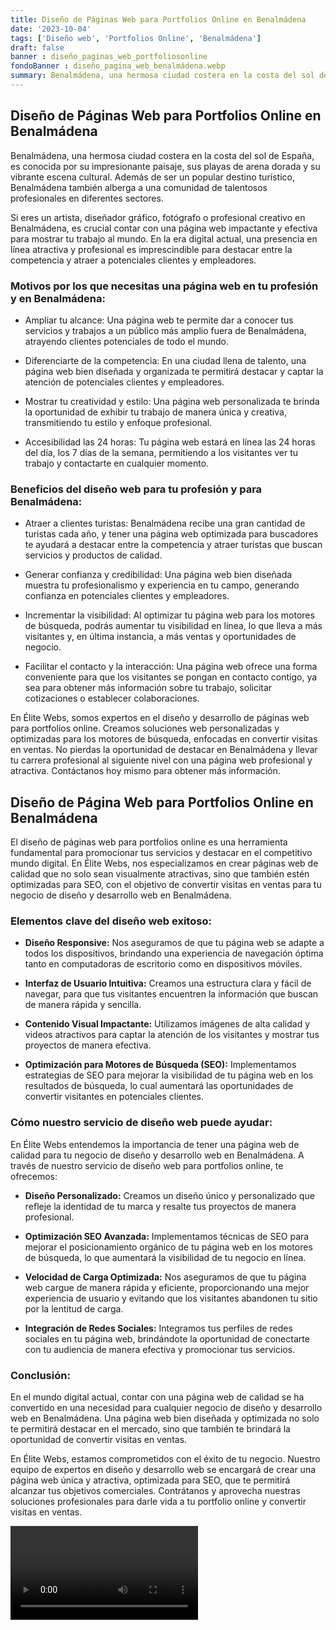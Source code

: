 ```yaml
---
title: Diseño de Páginas Web para Portfolios Online en Benalmádena
date: '2023-10-04'
tags: ['Diseño web', 'Portfolios Online', 'Benalmádena']
draft: false
banner : diseño_paginas_web_portfoliosonline
fondoBanner : diseño_pagina_web_benalmádena.webp
summary: Benalmádena, una hermosa ciudad costera en la costa del sol de España, es conocida por su impresionante paisaje, sus playas de arena dorada y su vibrante escena cultural. Además de ser un popular destino turístico, Benalmádena también alberga a una comunidad de talentosos profesionales en diferentes sectores.
---
```


## Diseño de Páginas Web para Portfolios Online en Benalmádena

Benalmádena, una hermosa ciudad costera en la costa del sol de España, es conocida por su impresionante paisaje, sus playas de arena dorada y su vibrante escena cultural. Además de ser un popular destino turístico, Benalmádena también alberga a una comunidad de talentosos profesionales en diferentes sectores.

Si eres un artista, diseñador gráfico, fotógrafo o profesional creativo en Benalmádena, es crucial contar con una página web impactante y efectiva para mostrar tu trabajo al mundo. En la era digital actual, una presencia en línea atractiva y profesional es imprescindible para destacar entre la competencia y atraer a potenciales clientes y empleadores.

### Motivos por los que necesitas una página web en tu profesión y en Benalmádena:

- Ampliar tu alcance: Una página web te permite dar a conocer tus servicios y trabajos a un público más amplio fuera de Benalmádena, atrayendo clientes potenciales de todo el mundo.

- Diferenciarte de la competencia: En una ciudad llena de talento, una página web bien diseñada y organizada te permitirá destacar y captar la atención de potenciales clientes y empleadores.

- Mostrar tu creatividad y estilo: Una página web personalizada te brinda la oportunidad de exhibir tu trabajo de manera única y creativa, transmitiendo tu estilo y enfoque profesional.

- Accesibilidad las 24 horas: Tu página web estará en línea las 24 horas del día, los 7 días de la semana, permitiendo a los visitantes ver tu trabajo y contactarte en cualquier momento.

### Beneficios del diseño web para tu profesión y para Benalmádena:

- Atraer a clientes turistas: Benalmádena recibe una gran cantidad de turistas cada año, y tener una página web optimizada para buscadores te ayudará a destacar entre la competencia y atraer turistas que buscan servicios y productos de calidad.

- Generar confianza y credibilidad: Una página web bien diseñada muestra tu profesionalismo y experiencia en tu campo, generando confianza en potenciales clientes y empleadores.

- Incrementar la visibilidad: Al optimizar tu página web para los motores de búsqueda, podrás aumentar tu visibilidad en línea, lo que lleva a más visitantes y, en última instancia, a más ventas y oportunidades de negocio.

- Facilitar el contacto y la interacción: Una página web ofrece una forma conveniente para que los visitantes se pongan en contacto contigo, ya sea para obtener más información sobre tu trabajo, solicitar cotizaciones o establecer colaboraciones.

En Élite Webs, somos expertos en el diseño y desarrollo de páginas web para portfolios online. Creamos soluciones web personalizadas y optimizadas para los motores de búsqueda, enfocadas en convertir visitas en ventas. No pierdas la oportunidad de destacar en Benalmádena y llevar tu carrera profesional al siguiente nivel con una página web profesional y atractiva. Contáctanos hoy mismo para obtener más información.

<GifSeo />

<Cta />

## Diseño de Página Web para Portfolios Online en Benalmádena

El diseño de páginas web para portfolios online es una herramienta fundamental para promocionar tus servicios y destacar en el competitivo mundo digital. En Élite Webs, nos especializamos en crear páginas web de calidad que no solo sean visualmente atractivas, sino que también estén optimizadas para SEO, con el objetivo de convertir visitas en ventas para tu negocio de diseño y desarrollo web en Benalmádena.

### Elementos clave del diseño web exitoso:

- **Diseño Responsive:** Nos aseguramos de que tu página web se adapte a todos los dispositivos, brindando una experiencia de navegación óptima tanto en computadoras de escritorio como en dispositivos móviles. 

- **Interfaz de Usuario Intuitiva:** Creamos una estructura clara y fácil de navegar, para que tus visitantes encuentren la información que buscan de manera rápida y sencilla.

- **Contenido Visual Impactante:** Utilizamos imágenes de alta calidad y videos atractivos para captar la atención de los visitantes y mostrar tus proyectos de manera efectiva.

- **Optimización para Motores de Búsqueda (SEO):** Implementamos estrategias de SEO para mejorar la visibilidad de tu página web en los resultados de búsqueda, lo cual aumentará las oportunidades de convertir visitantes en potenciales clientes. 

### Cómo nuestro servicio de diseño web puede ayudar:

En Élite Webs entendemos la importancia de tener una página web de calidad para tu negocio de diseño y desarrollo web en Benalmádena. A través de nuestro servicio de diseño web para portfolios online, te ofrecemos:

- **Diseño Personalizado:** Creamos un diseño único y personalizado que refleje la identidad de tu marca y resalte tus proyectos de manera profesional.

- **Optimización SEO Avanzada:** Implementamos técnicas de SEO para mejorar el posicionamiento orgánico de tu página web en los motores de búsqueda, lo que aumentará la visibilidad de tu negocio en línea.

- **Velocidad de Carga Optimizada:** Nos aseguramos de que tu página web cargue de manera rápida y eficiente, proporcionando una mejor experiencia de usuario y evitando que los visitantes abandonen tu sitio por la lentitud de carga.

- **Integración de Redes Sociales:** Integramos tus perfiles de redes sociales en tu página web, brindándote la oportunidad de conectarte con tu audiencia de manera efectiva y promocionar tus servicios.

### Conclusión:

En el mundo digital actual, contar con una página web de calidad se ha convertido en una necesidad para cualquier negocio de diseño y desarrollo web en Benalmádena. Una página web bien diseñada y optimizada no solo te permitirá destacar en el mercado, sino que también te brindará la oportunidad de convertir visitas en ventas.

En Élite Webs, estamos comprometidos con el éxito de tu negocio. Nuestro equipo de expertos en diseño y desarrollo web se encargará de crear una página web única y atractiva, optimizada para SEO, que te permitirá alcanzar tus objetivos comerciales. Contrátanos y aprovecha nuestras soluciones profesionales para darle vida a tu portfolio online y convertir visitas en ventas.

<Video />

<CtaBot job='Portfolios Online' city='Benalmádena'/>

<Gmaps query='Benalmádena+españa+maps' />